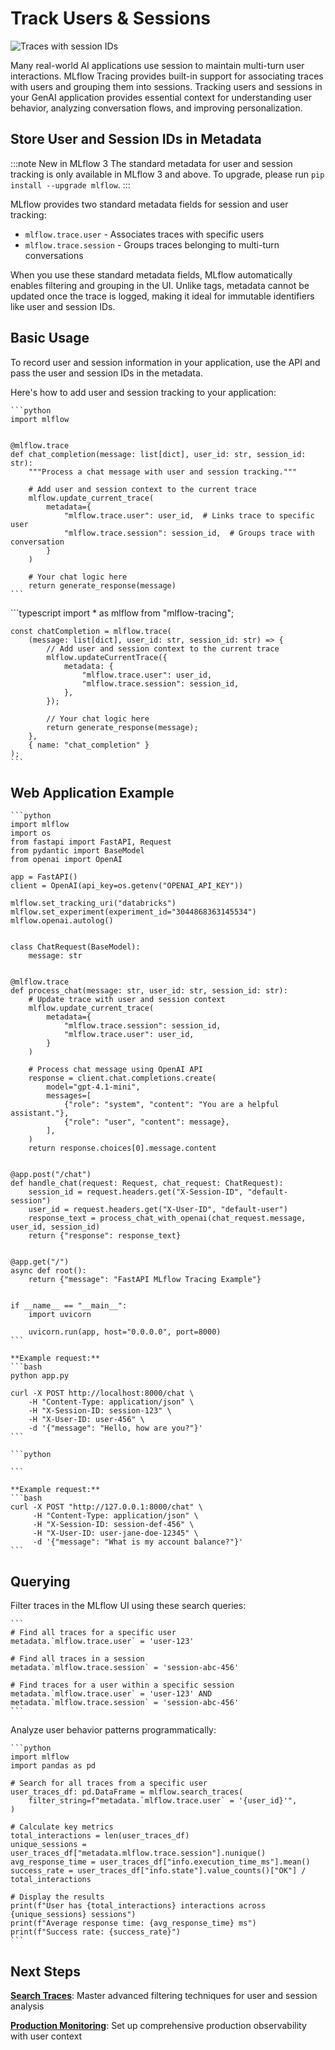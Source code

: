 
# Track Users & Sessions

![Traces with session IDs](/images/llms/tracing/trace-filter-by-user.gif)

Many real-world AI applications use session to maintain multi-turn user interactions. MLflow Tracing provides built-in support for associating traces with users and grouping them into sessions. Tracking users and sessions in your GenAI application provides essential context for understanding user behavior, analyzing conversation flows, and improving personalization.

## Store User and Session IDs in Metadata

:::note New in MLflow 3
The standard metadata for user and session tracking is only available in MLflow 3 and above. To upgrade, please run `pip install --upgrade mlflow`.
:::

MLflow provides two standard metadata fields for session and user tracking:

- `mlflow.trace.user` - Associates traces with specific users
- `mlflow.trace.session` - Groups traces belonging to multi-turn conversations

When you use these standard metadata fields, MLflow automatically enables filtering and grouping in the UI. Unlike tags, metadata cannot be updated once the trace is logged, making it ideal for immutable identifiers like user and session IDs.

## Basic Usage

To record user and session information in your application, use the <APILink fn="mlflow.update_current_trace" /> API and pass the user and session IDs in the metadata.

<Tabs>
  <TabItem value="python" label="Python" default>
    Here's how to add user and session tracking to your application:

    ```python
    import mlflow


    @mlflow.trace
    def chat_completion(message: list[dict], user_id: str, session_id: str):
        """Process a chat message with user and session tracking."""

        # Add user and session context to the current trace
        mlflow.update_current_trace(
            metadata={
                "mlflow.trace.user": user_id,  # Links trace to specific user
                "mlflow.trace.session": session_id,  # Groups trace with conversation
            }
        )

        # Your chat logic here
        return generate_response(message)
    ```

  </TabItem>
  <TabItem value="typescript" label="Typescript">
    ```typescript
    import * as mlflow from "mlflow-tracing";

    const chatCompletion = mlflow.trace(
        (message: list[dict], user_id: str, session_id: str) => {
            // Add user and session context to the current trace
            mlflow.updateCurrentTrace({
                metadata: {
                    "mlflow.trace.user": user_id,
                    "mlflow.trace.session": session_id,
                },
            });

            // Your chat logic here
            return generate_response(message);
        },
        { name: "chat_completion" }
    );
    ```

  </TabItem>
</Tabs>

## Web Application Example

<Tabs>
  <TabItem value="python" label="Python (FastAPI)" default>

    ```python
    import mlflow
    import os
    from fastapi import FastAPI, Request
    from pydantic import BaseModel
    from openai import OpenAI

    app = FastAPI()
    client = OpenAI(api_key=os.getenv("OPENAI_API_KEY"))

    mlflow.set_tracking_uri("databricks")
    mlflow.set_experiment(experiment_id="3044868363145534")
    mlflow.openai.autolog()


    class ChatRequest(BaseModel):
        message: str


    @mlflow.trace
    def process_chat(message: str, user_id: str, session_id: str):
        # Update trace with user and session context
        mlflow.update_current_trace(
            metadata={
                "mlflow.trace.session": session_id,
                "mlflow.trace.user": user_id,
            }
        )

        # Process chat message using OpenAI API
        response = client.chat.completions.create(
            model="gpt-4.1-mini",
            messages=[
                {"role": "system", "content": "You are a helpful assistant."},
                {"role": "user", "content": message},
            ],
        )
        return response.choices[0].message.content


    @app.post("/chat")
    def handle_chat(request: Request, chat_request: ChatRequest):
        session_id = request.headers.get("X-Session-ID", "default-session")
        user_id = request.headers.get("X-User-ID", "default-user")
        response_text = process_chat_with_openai(chat_request.message, user_id, session_id)
        return {"response": response_text}


    @app.get("/")
    async def root():
        return {"message": "FastAPI MLflow Tracing Example"}


    if __name__ == "__main__":
        import uvicorn

        uvicorn.run(app, host="0.0.0.0", port=8000)
    ```

    **Example request:**
    ```bash
    python app.py

    curl -X POST http://localhost:8000/chat \
        -H "Content-Type: application/json" \
        -H "X-Session-ID: session-123" \
        -H "X-User-ID: user-456" \
        -d '{"message": "Hello, how are you?"}'
    ```

  </TabItem>
  <TabItem value="typescript" label="Typescript (Node.js)">

    ```python

    ```

    **Example request:**
    ```bash
    curl -X POST "http://127.0.0.1:8000/chat" \
         -H "Content-Type: application/json" \
         -H "X-Session-ID: session-def-456" \
         -H "X-User-ID: user-jane-doe-12345" \
         -d '{"message": "What is my account balance?"}'
    ```

  </TabItem>
</Tabs>

## Querying

<Tabs>
  <TabItem value="ui-search" label="MLflow UI Search" default>
    Filter traces in the MLflow UI using these search queries:

    ```
    # Find all traces for a specific user
    metadata.`mlflow.trace.user` = 'user-123'

    # Find all traces in a session
    metadata.`mlflow.trace.session` = 'session-abc-456'

    # Find traces for a user within a specific session
    metadata.`mlflow.trace.user` = 'user-123' AND metadata.`mlflow.trace.session` = 'session-abc-456'
    ```

  </TabItem>
  <TabItem value="user-analysis" label="Programmatic Analysis">
    Analyze user behavior patterns programmatically:

    ```python
    import mlflow
    import pandas as pd

    # Search for all traces from a specific user
    user_traces_df: pd.DataFrame = mlflow.search_traces(
        filter_string=f"metadata.`mlflow.trace.user` = '{user_id}'",
    )

    # Calculate key metrics
    total_interactions = len(user_traces_df)
    unique_sessions = user_traces_df["metadata.mlflow.trace.session"].nunique()
    avg_response_time = user_traces_df["info.execution_time_ms"].mean()
    success_rate = user_traces_df["info.state"].value_counts()["OK"] / total_interactions

    # Display the results
    print(f"User has {total_interactions} interactions across {unique_sessions} sessions")
    print(f"Average response time: {avg_response_time} ms")
    print(f"Success rate: {success_rate}")
    ```

  </TabItem>

</Tabs>

## Next Steps

**[Search Traces](/genai/tracing/search-traces)**: Master advanced filtering techniques for user and session analysis

**[Production Monitoring](/genai/tracing/prod-tracing)**: Set up comprehensive production observability with user context
